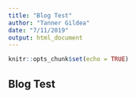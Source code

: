 ```yaml
---
title: "Blog Test"
author: "Tanner Gildea"
date: "7/11/2019"
output: html_document
---
```


```r
knitr::opts_chunk$set(echo = TRUE)
```

## Blog Test
